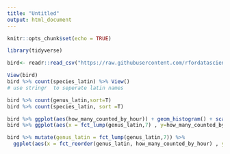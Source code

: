 ```yaml
---
title: "Untitled"
output: html_document
---
```


```r
knitr::opts_chunk$set(echo = TRUE)
```

```r
library(tidyverse)

bird<- readr::read_csv("https://raw.githubusercontent.com/rfordatascience/tidytuesday/master/data/2019/2019-06-18/bird_counts.csv") %>% separate(species_latin, c("genus_latin", "species_latin"))

View(bird)
bird %>% count(species_latin) %>% View()
# use stringr  to seperate latin names

bird %>% count(genus_latin,sort=T)
bird %>% count(species_latin, sort =T)
```


```r

bird %>% ggplot(aes(how_many_counted_by_hour)) + geom_histogram() + scale_x_log10(labels= scales::comma)
bird %>% ggplot(aes(x = fct_lump(genus_latin,7) , y=how_many_counted_by_hour)) + geom_boxplot()

bird %>% mutate(genus_latin = fct_lump(genus_latin,7)) %>% 
  ggplot(aes(x = fct_reorder(genus_latin, how_many_counted_by_hour) , y=how_many_counted_by_hour)) + geom_boxplot() + coord_flip() + scale_y_log10(labels= scales::comma)

```

